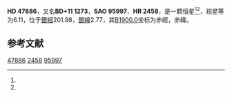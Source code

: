 {{Starbox begin
| name = HD 47886
}}
{{Starbox observe
| epoch = [[J2000.0|J2000.0]]
| constell = {{星座名待查}}<ref name=SIMBAD>{{cite web
 | url=http://simbad.u-strasbg.fr/simbad/sim-id?Ident=HR+2458
 | title =Pulsating variable Star
 | publisher=Centre de Données astronomiques de Strasbourg
 | work=SIMBAD
 | accessdate=2012-07-13}}</ref><ref name=DATA>{{cite web
 | url=http://vizier.u-strasbg.fr/viz-bin/VizieR-5?-out.add=.&-source=5050&-corr=PK=HR&-out.max=9999&HR=2458
 | title=VizieR Detailed Page
 | accessdate=2012-07-13
 | archive-date=2016-03-04
 | archive-url=https://web.archive.org/web/20160304235116/http://vizier.u-strasbg.fr/viz-bin/VizieR-5?-out.add=.&-source=5050&-corr=PK=HR&-out.max=9999&HR=2458
 | dead-url=no
 }}</ref>
| 星官 = 
| ra = {{RA|6|41|17.2}}<ref name=SIMBAD /><ref name=DATA />
| dec = {{DEC|+11|0|12}}<ref name=SIMBAD /><ref name=DATA />
| appmag_v = 6.11<ref name=SIMBAD /><ref name=DATA />
}}
{{Starbox character
| class = M1III<ref name=SIMBAD /><ref name=DATA />
| b-v = 1.68<ref name=SIMBAD /><ref name=DATA />
| u-b = <ref name=SIMBAD /><ref name=DATA />
| r-i = <ref name=SIMBAD /><ref name=DATA />
| variable = 
}}
{{Starbox astrometry
| radial_v = 
| prop_mo_ra = 16
| parallax = 
| p_error = 
}}
{{Starbox catalog
| names =BD+11 1273，[[SAO星表|SAO]] 95997，[[HD星表|HD]] 47886，[[HR星表|HR]] 2458}}
{{Starbox reference |Simbad=HR+2458}}
{{Starbox end}}

'''HD 47886'''，又名'''BD+11 1273'''，'''SAO 95997'''、'''HR 2458'''，是一颗恒星<ref name=SIMBAD /><ref name=DATA />，视星等为6.11，位于[[銀道座標系|銀經]]201.98，[[銀道座標系|銀緯]]2.77，其[[B1900.0|B1900.0]]坐标为赤經{{RA|6|35|44.1}}，赤緯{{DEC|+11|2.77|46}}。

== 参考文献 ==
{{reflist}}

{{star-stub}}

[[Category:HD和HDE天體|47886]]
[[Category:HR天體|2458]]
[[Category:SAO天體|95997]]